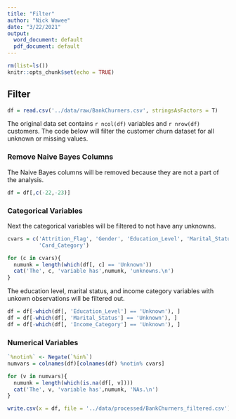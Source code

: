 ```yaml
---
title: "Filter"
author: "Nick Wawee"
date: "3/22/2021"
output:
  word_document: default
  pdf_document: default
---
```


```r
rm(list=ls())
knitr::opts_chunk$set(echo = TRUE)
```

## Filter


```r
df = read.csv('../data/raw/BankChurners.csv', stringsAsFactors = T)
```

The original data set contains `r ncol(df)` variables and `r nrow(df)` customers. The code below will filter the customer churn dataset for all unknown or missing values.

### Remove Naive Bayes Columns

The Naive Bayes columns will be removed because they are not a part of the analysis.

```r
df = df[,c(-22,-23)]
```

### Categorical Variables

Next the categorical variables will be filtered to not have any unknowns.

```r
cvars = c('Attrition_Flag', 'Gender', 'Education_Level', 'Marital_Status', 'Income_Category',
          'Card_Category')

for (c in cvars){
  numunk = length(which(df[, c] == 'Unknown'))
  cat('The', c, 'variable has',numunk, 'unknowns.\n')
}

```

The education level, marital status, and income category variables with unkown observations will be filtered out.

```r
df = df[-which(df[, 'Education_Level'] == 'Unknown'), ]
df = df[-which(df[, 'Marital_Status'] == 'Unknown'), ]
df = df[-which(df[, 'Income_Category'] == 'Unknown'), ]
```

### Numerical Variables

```r
`%notin%` <- Negate(`%in%`)
numvars = colnames(df)[colnames(df) %notin% cvars]

for (v in numvars){
  numunk = length(which(is.na(df[, v])))
  cat('The', v, 'variable has',numunk, 'NAs.\n')
}
```


```r
write.csv(x = df, file = '../data/processed/BankChurners_filtered.csv')
```